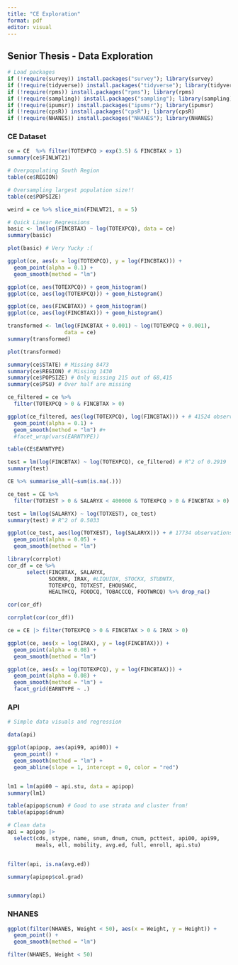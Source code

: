 ```yaml
---
title: "CE Exploration"
format: pdf
editor: visual
---
```


## Senior Thesis - Data Exploration

```r
# Load packages
if (!require(survey)) install.packages("survey"); library(survey)
if (!require(tidyverse)) install.packages("tidyverse"); library(tidyverse)
if (!require(rpms)) install.packages("rpms"); library(rpms)
if (!require(sampling)) install.packages("sampling"); library(sampling)
if (!require(ipumsr)) install.packages("ipumsr"); library(ipumsr)
if (!require(cpsR)) install.packages("cpsR"); library(cpsR)
if (!require(NHANES)) install.packages("NHANES"); library(NHANES)
```

### CE Dataset

```r
ce = CE  %>% filter(TOTEXPCQ > exp(3.5) & FINCBTAX > 1)
summary(ce$FINLWT21)

# Overpopulating South Region
table(ce$REGION)

# Oversampling largest population size!!
table(ce$POPSIZE)

weird = ce %>% slice_min(FINLWT21, n = 5)
```

```r
# Quick Linear Regressions
basic <- lm(log(FINCBTAX) ~ log(TOTEXPCQ), data = ce)
summary(basic)

plot(basic) # Very Yucky :(

ggplot(ce, aes(x = log(TOTEXPCQ), y = log(FINCBTAX))) +
  geom_point(alpha = 0.1) + 
  geom_smooth(method = "lm")
```

```r
ggplot(ce, aes(TOTEXPCQ)) + geom_histogram()
ggplot(ce, aes(log(TOTEXPCQ))) + geom_histogram()

ggplot(ce, aes(FINCBTAX)) + geom_histogram()
ggplot(ce, aes(log(FINCBTAX))) + geom_histogram()
```

```r
transformed <- lm(log(FINCBTAX + 0.001) ~ log(TOTEXPCQ + 0.001),
                  data = ce)
summary(transformed)

plot(transformed)
```

```r
summary(ce$STATE) # Missing 8473
summary(ce$REGION) # Missing 1430
summary(ce$POPSIZE) # Only missing 215 out of 68,415
summary(ce$PSU) # Over half are missing
```

```r
ce_filtered = ce %>%
  filter(TOTEXPCQ > 0 & FINCBTAX > 0)

ggplot(ce_filtered, aes(log(TOTEXPCQ), log(FINCBTAX))) + # 41524 observations
  geom_point(alpha = 0.1) + 
  geom_smooth(method = "lm") #+ 
  #facet_wrap(vars(EARNTYPE))

table(CE$EARNTYPE)

test = lm(log(FINCBTAX) ~ log(TOTEXPCQ), ce_filtered) # R^2 of 0.2919
summary(test)
```

```r
CE %>% summarise_all(~sum(is.na(.)))

ce_test = CE %>%
  filter(TOTXEST > 0 & SALARYX < 400000 & TOTEXPCQ > 0 & FINCBTAX > 0) # R^2 is 0.4279 if salary < 200000

test = lm(log(SALARYX) ~ log(TOTXEST), ce_test)
summary(test) # R^2 of 0.5033

ggplot(ce_test, aes(log(TOTXEST), log(SALARYX))) + # 17734 observations
  geom_point(alpha = 0.05) + 
  geom_smooth(method = "lm")
```

```r
library(corrplot)
cor_df = ce %>% 
      select(FINCBTAX, SALARYX,
             SOCRRX, IRAX, #LIQUIDX, STOCKX, STUDNTX,
             TOTEXPCQ, TOTXEST, EHOUSNGC,
             HEALTHCQ, FOODCQ, TOBACCCQ, FOOTWRCQ) %>% drop_na()

cor(cor_df)

corrplot(cor(cor_df))
```

```r
ce = CE |> filter(TOTEXPCQ > 0 & FINCBTAX > 0 & IRAX > 0)

ggplot(ce, aes(x = log(IRAX), y = log(FINCBTAX))) + 
  geom_point(alpha = 0.08) + 
  geom_smooth(method = "lm")

ggplot(ce, aes(x = log(TOTEXPCQ), y = log(FINCBTAX))) + 
  geom_point(alpha = 0.08) + 
  geom_smooth(method = "lm") + 
  facet_grid(EARNTYPE ~ .)
```

### API

```r
# Simple data visuals and regression

data(api)

ggplot(apipop, aes(api99, api00)) + 
  geom_point() + 
  geom_smooth(method = "lm") + 
  geom_abline(slope = 1, intercept = 0, color = "red")


lm1 = lm(api00 ~ api.stu, data = apipop)
summary(lm1)
```

```r
table(apipop$cnum) # Good to use strata and cluster from!
table(apipop$dnum)
```

```r
# Clean data
api = apipop |>
  select(cds, stype, name, snum, dnum, cnum, pcttest, api00, api99,
         meals, ell, mobility, avg.ed, full, enroll, api.stu)


filter(api, is.na(avg.ed))

summary(apipop$col.grad)


summary(api)
```

### NHANES

```r
ggplot(filter(NHANES, Weight < 50), aes(x = Weight, y = Height)) + 
  geom_point() + 
  geom_smooth(method = "lm")

filter(NHANES, Weight < 50)


```

